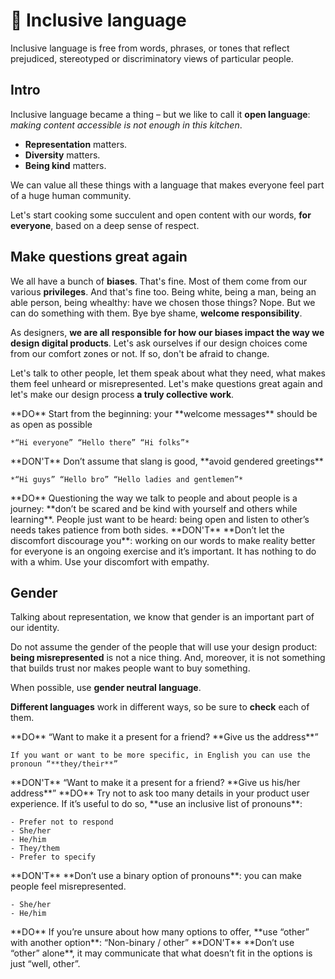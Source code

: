 
# 🦄 Inclusive language

Inclusive language is free from words, phrases, or tones that reflect prejudiced, stereotyped or discriminatory views of particular people.

## Intro

Inclusive language became a thing – but we like to call it **open language**: _making content accessible is not enough in this kitchen_.

- **Representation** matters.
- **Diversity** matters.
- **Being kind** matters.

We can value all these things with a language that makes everyone feel part of a huge human community.

Let's start cooking some succulent and open content with our words, **for everyone**, based on a deep sense of respect.

## Make questions great again

We all have a bunch of **biases**. That's fine. Most of them come from our various **privileges**. And that's fine too. Being white, being a man, being an able person, being whealthy: have we chosen those things? Nope. But we can do something with them. Bye bye shame, **welcome responsibility**.

As designers, **we are all responsible for how our biases impact the way we design digital products**. Let's ask ourselves if our design choices come from our comfort zones or not. If so, don't be afraid to change.

Let's talk to other people, let them speak about what they need, what makes them feel unheard or misrepresented. Let's make questions great again and let's make our design process **a truly collective work**.

<div className="w-full grid grid-cols-1 sm:grid-cols-2 gap-x-6 gap-y-0">
  <Callout type="info" emoji="💚">
    **DO**  
    Start from the beginning: your **welcome messages** should be as open as possible 

    *“Hi everyone” “Hello there” “Hi folks”*
  </Callout>
  <Callout type="error" emoji="💔">
    **DON'T**  
    Don’t assume that slang is good, **avoid gendered greetings** 

    *“Hi guys” “Hello bro” “Hello ladies and gentlemen”*
  </Callout>
  <Callout type="info" emoji="💚">
    **DO**  
    Questioning the way we talk to people and about people is a journey: **don’t be scared and be kind with yourself and others while learning**. People just want to be heard: being open and listen to other’s needs takes patience from both sides.
  </Callout>
  <Callout type="error" emoji="💔">
    **DON'T**  
    **Don’t let the discomfort discourage you**: working on our words to make reality better for everyone is an ongoing exercise and it’s important. It has nothing to do with a whim. Use your discomfort with empathy. 
  </Callout>
</div>

## Gender

Talking about representation, we know that gender is an important part of our identity. 

Do not assume the gender of the people that will use your design product: **being misrepresented** is not a nice thing. And, moreover, it is not something that builds trust nor makes people want to buy something. 

When possible, use **gender neutral language**. 

**Different languages** work in different ways, so be sure to **check** each of them. 

<div className="w-full grid grid-cols-1 sm:grid-cols-2 gap-x-6 gap-y-0">
  <Callout type="info" emoji="💚">
    **DO**  
    “Want to make it a present for a friend? **Give us the address**”

    If you want or want to be more specific, in English you can use the pronoun “**they/their**”
  </Callout>
  <Callout type="error" emoji="💔">
    **DON'T**  
    “Want to make it a present for a friend? **Give us his/her address**” 
  </Callout>
  <Callout type="info" emoji="💚">
    **DO**  
    Try not to ask too many details in your product user experience. If it’s useful to do so, **use an inclusive list of pronouns**: 

    - Prefer not to respond
    - She/her
    - He/him
    - They/them
    - Prefer to specify
  </Callout>
  <Callout type="error" emoji="💔">
    **DON'T**  
    **Don’t use a binary option of pronouns**: you can make people feel misrepresented. 

    - She/her
    - He/him
  </Callout>
  <Callout type="info" emoji="💚">
    **DO**  
    If you’re unsure about how many options to offer, **use “other” with another option**: “Non-binary / other”
  </Callout>
  <Callout type="error" emoji="💔">
    **DON'T**  
    **Don’t use “other” alone**, it may communicate that what doesn’t fit in the options is just “well, other”. 
  </Callout>
</div>